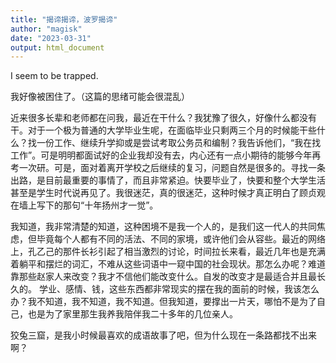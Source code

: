 ```yaml
---
title: "揭谛揭谛，波罗揭谛"
author: "magisk"
date: "2023-03-31"
output: html_document
---
```


I seem to be trapped.

<!--more-->

我好像被困住了。（这篇的思绪可能会很混乱）   

近来很多长辈和老师都在问我，最近在干什么？我犹豫了很久，好像什么都没有干。对于一个极为普通的大学毕业生呢，在面临毕业只剩两三个月的时候能干些什么？找一份工作、继续升学抑或是尝试考取公务员和编制？我告诉他们，“我在找工作”。可是明明都面试好的企业我却没有去，内心还有一点小期待的能够今年再考一次研。可是，面对着离开学校之后继续的复习，问题自然是很多的。寻找一条出路，是目前最重要的事情了，而且非常紧迫。快要毕业了，快要和整个大学生活甚至是学生时代说再见了。我很迷茫，真的很迷茫，这种时候才真正明白了顾贞观在墙上写下的那句“十年扬州才一觉”。   

我知道，我非常清楚的知道，这种困境不是我一个人的，是我们这一代人的共同焦虑，但毕竟每个人都有不同的活法、不同的家境，或许他们会从容些。最近的网络上，孔乙己的那件长衫引起了相当激烈的讨论，时间拉长来看，最近几年也是充满着躺平和摆烂的词汇，不难从这些词语中一窥中国的社会现状。那怎么办呢？难道靠那些赵家人来改变？我才不信他们能改变什么。自发的改变才是最适合并且最长久的。
学业、感情、钱，这些东西都非常现实的摆在我的面前的时候，我该怎么办？我不知道，我不知道，我不知道。但我知道，要撑出一片天，哪怕不是为了自己，也是为了家里那生我养我陪伴我二十多年的几位亲人。   

狡兔三窟，是我小时候最喜欢的成语故事了吧，但为什么现在一条路都找不出来啊？
